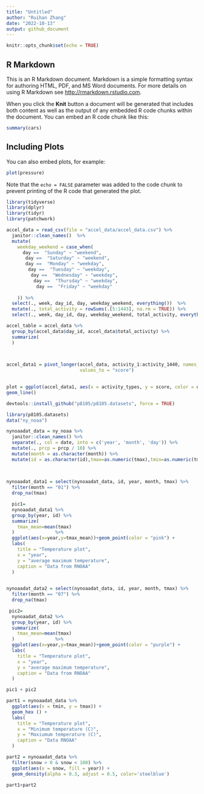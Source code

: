 ```yaml
---
title: "Untitled"
author: "Ruihan Zhang"
date: "2022-10-13"
output: github_document
---
```


```r
knitr::opts_chunk$set(echo = TRUE)
```

## R Markdown

This is an R Markdown document. Markdown is a simple formatting syntax for authoring HTML, PDF, and MS Word documents. For more details on using R Markdown see <http://rmarkdown.rstudio.com>.

When you click the **Knit** button a document will be generated that includes both content as well as the output of any embedded R code chunks within the document. You can embed an R code chunk like this:

```r
summary(cars)
```

## Including Plots

You can also embed plots, for example:

```r
plot(pressure)
```

Note that the `echo = FALSE` parameter was added to the code chunk to prevent printing of the R code that generated the plot.


```r
library(tidyverse)
library(dplyr)
library(tidyr)
library(patchwork)
```

```r
accel_data = read_csv(file = "accel_data/accel_data.csv") %>%
  janitor::clean_names()  %>% 
  mutate(
    weekday_weekend = case_when(
      day ==  "Sunday" ~ "weekend",
       day ==  "Saturday" ~ "weekend",
       day ==  "Monday" ~ "weekday",
        day ==  "Tuesday" ~ "weekday",
         day ==  "Wednesday" ~ "weekday",
          day ==  "Thursday" ~ "weekday",
           day ==  "Friday" ~ "weekday"
           
    )) %>%
  select(., week, day_id, day, weekday_weekend, everything())  %>%
  mutate(., total_activity = rowSums(.[5:1443], na.rm = TRUE)) %>% 
  select(., week, day_id, day, weekday_weekend, total_activity, everything())
```
```r
accel_table = accel_data %>% 
  group_by(accel_data$day_id, accel_data$total_activity) %>% 
  summarize(
  )

  
```

```r
accel_data1 = pivot_longer(accel_data, activity_1:activity_1440, names_to = "activity_types", 
                           values_to = "score")  
  
```

```r
plot = ggplot(accel_data1, aes(x = activity_types, y = score, color = day)) + geom_point(alpha = .5) +
geom_line()
```

```r
devtools::install_github("p8105/p8105.datasets", force = TRUE)


```

```r
library(p8105.datasets)
data("ny_noaa")
```


```r
nynoaadat_data = ny_noaa %>%
  janitor::clean_names() %>% 
  separate(., col = date, into = c('year', 'month', 'day')) %>% 
  mutate(., prcp = prcp / 10) %>% 
  mutate(month = as.character(month)) %>% 
  mutate(id = as.character(id),tmax=as.numeric(tmax),tmin=as.numeric(tmin))
  
  
```

```r
nynoaadat_data1 = select(nynoaadat_data, id, year, month, tmax) %>% 
  filter(month == "01") %>% 
  drop_na(tmax)
```


```r
  pic1=
  nynoaadat_data1 %>%
  group_by(year, id) %>% 
  summarize(
    tmax_mean=mean(tmax)
  )               %>%
  ggplot(aes(x=year,y=tmax_mean))+geom_point(color = "pink") +
  labs(
    title = "Temperature plot",
    x = "year",
    y = "average maximum temperature",
    caption = "Data from RNOAA"
  )
 
```

```r
nynoaadat_data2 = select(nynoaadat_data, id, year, month, tmax) %>% 
  filter(month == "07") %>% 
  drop_na(tmax)
```
 
```r
 pic2=
  nynoaadat_data2 %>%
  group_by(year, id) %>% 
  summarize(
    tmax_mean=mean(tmax)
  )               %>%
  ggplot(aes(x=year,y=tmax_mean))+geom_point(color = "purple") +
  labs(
    title = "Temperature plot",
    x = "year",
    y = "average maximum temperature",
    caption = "Data from RNOAA"
  )
```
```r
pic1 + pic2
```
  
```r
part1 = nynoaadat_data %>% 
  ggplot(aes(x = tmin, y = tmax)) + 
  geom_hex () +
  labs(
    title = "Temperature plot",
    x = "Minimum temperature (C)",
    y = "Maxiumum temperature (C)",
    caption = "Data RNOAA"
  )
```

```r
part2 = nynoaadat_data %>% 
  filter(snow > 0 & snow < 100) %>%
  ggplot(aes(x = snow, fill = year)) + 
  geom_density(alpha = 0.3, adjust = 0.5, color='steelblue')

part1+part2
```

